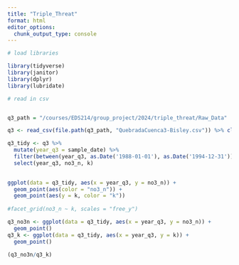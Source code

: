 ```yaml
---
title: "Triple_Threat"
format: html
editor_options: 
  chunk_output_type: console
---
```


```r
# load libraries

library(tidyverse)
library(janitor)
library(dplyr)
library(lubridate)
```

```r
# read in csv


q3_path = "/courses/EDS214/group_project/2024/triple_threat/Raw_Data"

q3 <- read_csv(file.path(q3_path, "QuebradaCuenca3-Bisley.csv")) %>% clean_names()

```

```r
q3_tidy <- q3 %>%
  mutate(year_q3 = sample_date) %>%
  filter(between(year_q3, as.Date('1988-01-01'), as.Date('1994-12-31'))) %>%
  select(year_q3, no3_n, k)
  
```

```r
ggplot(data = q3_tidy, aes(x = year_q3, y = no3_n)) +
  geom_point(aes(color = "no3_n")) +
  geom_point(aes(y = k, color = "k"))
  
#facet_grid(no3_n ~ k, scales = "free_y")

```

```r
q3_no3n <- ggplot(data = q3_tidy, aes(x = year_q3, y = no3_n)) +
  geom_point()
q3_k <- ggplot(data = q3_tidy, aes(x = year_q3, y = k)) +
  geom_point()

(q3_no3n/q3_k)
```

